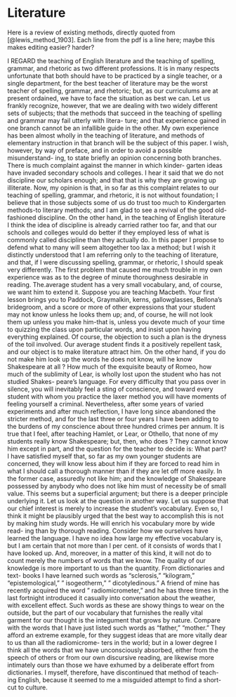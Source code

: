# Literature

Here is a review of existing methods, directly quoted from [@lewis_method_1903]. Each line from the pdf is a line here; maybe this makes editing easier? harder?

 I REGARD the teaching of English literature and the teaching
 of spelling, grammar, and rhetoric as two different professions.
 It is in many respects unfortunate that both should have to be
 practiced by a single teacher, or a single department, for the
 best teacher of literature may be the worst teacher of spelling,
 grammar, and rhetoric; but, as our curriculums are at present
 ordained, we have to face the situation as best we can. Let us
 frankly recognize, however, that we are dealing with two widely
 different sets of subjects; that the methods that succeed in the
 teaching of spelling and grammar may fail utterly with litera-
 ture; and that experience gained in one branch cannot be an
 infallible guide in the other.
 My own experience has been almost wholly in the teaching
 of literature, and methods of elementary instruction in that
 branch will be the subject of this paper. I wish, however, by
 way of preface, and in order to avoid a possible misunderstand-
 ing, to state briefly an opinion concerning both branches.
 There is much complaint against the manner in which kinder-
 garten ideas have invaded secondary schools and colleges. I
 hear it said that we do not discipline our scholars enough; and
 that that is why they are growing up illiterate. Now, my
 opinion is that, in so far as this complaint relates to our teaching
 of spelling, grammar, and rhetoric, it is not without foundation;
 I believe that in those subjects some of us do trust too much to
 Kindergarten methods-to literary methods; and I am glad to
 see a revival of the good old-fashioned discipline. On the other
 hand, in the teaching of English literature I think the idea of
 discipline is already carried rather too far, and that our schools
 and colleges would do better if they employed less of what is
 commonly called discipline than they actually do. In this paper
 I propose to defend what to many will seem altogether too lax a 
 method; but I wish it distinctly understood that I am referring
 only to the teaching of literature, and that, if I were discussing
 spelling, grammar, or rhetoric, I should speak very differently.
 The first problem that caused me much trouble in my own
 experience was as to the degree of minute thoroughness desirable
 in reading. The.average student has a very small vocabulary,
 and, of course, we want him to extend it. Suppose you are
 teaching Macbeth. Your first lesson brings you to Paddock,
 Graymalkin, kerns, gallowglasses, Bellona's bridegroom, and a
 score or more of other expressions that your student may not
 know unless he looks them up; and, of course, he will not look
 them up unless you make him-that is, unless you devote much
 of your time to quizzing the class upon particular words, and
 insist upon having everything explained.
 Of course, the objection to such a plan is the dryness of the
 toil involved. Our average student finds it a positively repellent
 task, and our object is to make literature attract him. On the
 other hand, if you do not make him look up the words he does
 not know, will he know Shakespeare at all ? How much of the
 exquisite beauty of Romeo, how much of the sublimity of Lear,
 is wholly lost upon the student who has not studied Shakes-
 peare's language. For every difficulty that you pass over in
 silence, you will inevitably feel a sting of conscience, and toward
 every student with whom you practice the laxer method you will
 have moments of feeling yourself a criminal.
 Nevertheless, after some years of varied experiments and after
 much reflection, I have long since abandoned the stricter method,
 and for the last three or four years I have been adding to the
 burdens of my conscience about three hundred crimes per
 annum. It is true that I feel, after teaching Hamlet, or Lear, or
 Othello, that none of my students really know Shakespeare; but,
 then, who does ? They cannot know him except in part, and
 the question for the teacher to decide is: What part? I
 have satisfied myself that, so far as my own younger students
 are concerned, they will know less about him if they are forced
 to read him in what I should call a thorough manner than if they
 are let off more easily. In the former case,
  assuredly not like him; and the knowledge of Shakespeare
 possessed by anybody who does not like him must of necessity
 be of small value.
 This seems but a superficial argument; but there is a deeper
 principle underlying it. Let us look at the question in another
 way. Let us suppose that our chief interest is merely to increase
 the student's vocabulary. Even so, I think it might be plausibly
 urged that the best way to accomplish this is not by making him
 study words. He will enrich his vocabulary more by wide read-
 ing than by thorough reading. Consider how we ourselves have
 learned the language. I have no idea how large my effective
 vocabulary is, but I am certain that not more than I per cent. of
 it consists of words that I have looked up. And, moreover, in
 a matter of this kind, it will not do to count merely the numbers
 of words that we know. The quality of our knowledge is more
 important to us than the quantity. From dictionaries and text-
 books I have learned such words as "sclerosis," "kilogram,"
 "epistemological," " isogeotherm," " dicotyledinous." A friend
 of mine has recently acquired the word " radiomicrometer," and
 he has three times in the last fortnight introduced it casually
 into conversation about the weather, with excellent effect. Such
 words as these are showy things to wear on the outside, but the
 part of our vocabulary that furnishes the really vital garment for
 our thought is the integument that grows by nature. Compare
 with the words that I have just listed such words as "father,"
 "mother." They afford an extreme example, for they suggest
 ideas that are more vitally dear to us than all the radiomicrome-
 ters in the world; but in a lower degree I think all the words
 that we have unconsciously absorbed, either from the speech of
 others or from our own discursive reading, are likewise more
 intimately ours than those we have exhumed by a deliberate
 effort from dictionaries.
 I myself, therefore, have discontinued that method of teach-
 ing English, because it seemed to me a misguided attempt to
 find a short-cut to culture.
